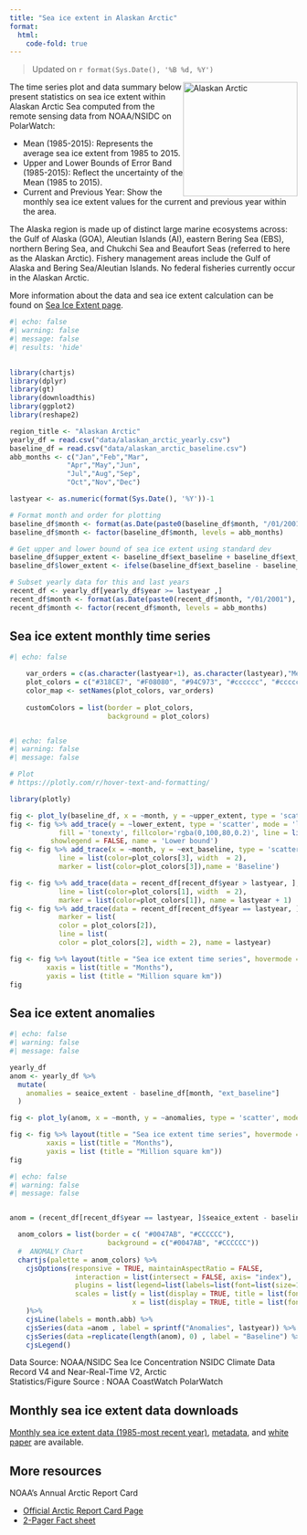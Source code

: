 ```yaml
---
title: "Sea ice extent in Alaskan Arctic"
format: 
  html:
    code-fold: true
---
```



> Updated on `r format(Sys.Date(), '%B %d, %Y')`

<img src="img/arctic.png" alt="Alaskan Arctic" style="float: right; width: 200px;"/>


The time series plot and data summary below present statistics on sea ice extent within Alaskan Arctic Sea
computed from the remote sensing data from NOAA/NSIDC on PolarWatch:

* Mean (1985-2015): Represents the average sea ice extent from 1985 to 2015.
* Upper and Lower Bounds of Error Band (1985-2015): Reflect the uncertainty of the Mean (1985 to 2015).
* Current and Previous Year: Show the monthly sea ice extent values for the current and previous year within the area.

The Alaska region is made up of distinct large marine ecosystems across: the Gulf of Alaska (GOA), Aleutian Islands (AI), eastern Bering Sea (EBS), northern Bering Sea, and Chukchi Sea and Beaufort Seas (referred to here as the Alaskan Arctic). Fishery management areas include the Gulf of Alaska and Bering Sea/Aleutian Islands. No federal fisheries currently occur in the Alaskan Arctic.

More information about the data and sea ice extent calculation can be found on [Sea Ice Extent page](extent.html).





```r
#| echo: false
#| warning: false
#| message: false
#| results: 'hide'

 
library(chartjs)
library(dplyr)
library(gt)
library(downloadthis)
library(ggplot2)
library(reshape2)

region_title <- "Alaskan Arctic"
yearly_df = read.csv("data/alaskan_arctic_yearly.csv")
baseline_df = read.csv("data/alaskan_arctic_baseline.csv")
abb_months <- c("Jan","Feb","Mar",
              "Apr","May","Jun",
              "Jul","Aug","Sep",
              "Oct","Nov","Dec")

lastyear <- as.numeric(format(Sys.Date(), '%Y'))-1

# Format month and order for plotting
baseline_df$month <- format(as.Date(paste0(baseline_df$month, "/01/2001"), "%m/%d/%Y"), "%b")
baseline_df$month <- factor(baseline_df$month, levels = abb_months)

# Get upper and lower bound of sea ice extent using standard dev
baseline_df$upper_extent <- baseline_df$ext_baseline + baseline_df$ext_std
baseline_df$lower_extent <- ifelse(baseline_df$ext_baseline - baseline_df$ext_std >= 0, baseline_df$ext_baseline - baseline_df$ext_std, 0)

# Subset yearly data for this and last years 
recent_df <- yearly_df[yearly_df$year >= lastyear ,]
recent_df$month <- format(as.Date(paste0(recent_df$month, "/01/2001"), "%m/%d/%Y"), "%b")
recent_df$month <- factor(recent_df$month, levels = abb_months)

```



## Sea ice extent monthly time series
```r
#| echo: false

    var_orders = c(as.character(lastyear+1), as.character(lastyear),"Mean (1985-2015)", "1985-2022")
    plot_colors = c("#318CE7", "#F08080", "#94C973", "#cccccc", "#cccccc", "#cccccc")
    color_map <- setNames(plot_colors, var_orders)
 
    customColors = list(border = plot_colors,
                        background = plot_colors)



```


```r
#| echo: false
#| warning: false
#| message: false

# Plot
# https://plotly.com/r/hover-text-and-formatting/

library(plotly)

fig <- plot_ly(baseline_df, x = ~month, y = ~upper_extent, type = 'scatter', mode = 'lines',line = list(color = 'transparent'),showlegend = FALSE, name = 'Upper bound') 
fig <- fig %>% add_trace(y = ~lower_extent, type = 'scatter', mode = 'lines',
            fill = 'tonexty', fillcolor='rgba(0,100,80,0.2)', line = list(color = 'transparent'),
          showlegend = FALSE, name = 'Lower bound') 
fig <- fig %>% add_trace(x = ~month, y = ~ext_baseline, type = 'scatter', mode = 'lines+markers',
            line = list(color=plot_colors[3], width  = 2),
            marker = list(color=plot_colors[3]),name = 'Baseline')    

fig <- fig %>% add_trace(data = recent_df[recent_df$year > lastyear, ], x = ~month, y = ~seaice_extent, type = 'scatter', mode = 'lines+markers',
            line = list(color=plot_colors[1], width  = 2),
            marker = list(color=plot_colors[1]), name = lastyear + 1) 
fig <- fig %>% add_trace(data = recent_df[recent_df$year == lastyear, ], x = ~month, y = ~seaice_extent, type = 'scatter', mode = 'lines+markers',
            marker = list(
            color = plot_colors[2]),
            line = list(
            color = plot_colors[2], width = 2), name = lastyear) 

fig <- fig %>% layout(title = "Sea ice extent time series", hovermode = "x unified", showlegend=TRUE,
         xaxis = list(title = "Months"),
         yaxis = list (title = "Million square km"))
fig
```

## Sea ice extent anomalies
```r
#| echo: false
#| warning: false
#| message: false

yearly_df 
anom <- yearly_df %>% 
  mutate(
    anomalies = seaice_extent - baseline_df[month, "ext_baseline"]
  )

fig <- plot_ly(anom, x = ~month, y = ~anomalies, type = 'scatter', mode = 'lines',line = list(color = 'transparent'),showlegend = FALSE, name = 'monthly anomalies') 

fig <- fig %>% layout(title = "Sea ice extent time series", hovermode = "x unified", showlegend=TRUE,
         xaxis = list(title = "Months"),
         yaxis = list (title = "Million square km"))
fig

```

```r
#| echo: false
#| warning: false
#| message: false


anom = (recent_df[recent_df$year == lastyear, ]$seaice_extent - baseline_df$ext_baseline)

  anom_colors = list(border = c( "#0047AB", "#CCCCCC"),
                        background = c("#0047AB", "#CCCCCC"))
  #  ANOMALY Chart
  chartjs(palette = anom_colors) %>%
    cjsOptions(responsive = TRUE, maintainAspectRatio = FALSE,
                interaction = list(intersect = FALSE, axis= "index"),
                plugins = list(legend=list(labels=list(font=list(size=15))),title = list(font=list(size=15),display = TRUE, text = sprintf("Y%4d Sea Ice Extent Anomalies : %s", lastyear, region_title))),
                scales = list(y = list(display = TRUE, title = list(font=list(size=15),display = TRUE, text = 'Million square km')),
                              x = list(display = TRUE, title = list(font=list(size=15),display = TRUE, text = 'Month')))
    )%>%
    cjsLine(labels = month.abb) %>%
    cjsSeries(data =anom , label = sprintf("Anomalies", lastyear)) %>%
    cjsSeries(data =replicate(length(anom), 0) , label = "Baseline") %>%
    cjsLegend()

```
Data Source: NOAA/NSIDC Sea Ice Concentration NSIDC Climate Data Record V4 and Near-Real-Time V2, Arctic <br/>
Statistics/Figure Source : NOAA CoastWatch PolarWatch 

## Monthly sea ice extent data downloads

[Monthly sea ice extent data (1985-most recent year)](data/alaskan_arctic_yearly.csv), [metadata](), and [white paper]() are available.

## More resources

NOAA's Annual Arctic Report Card

  * [Official Arctic Report Card Page](https://arctic.noaa.gov/report-card/report-card-2023/videos-and-animations-2023/)
  * [2-Pager Fact sheet](https://docs.google.com/presentation/d/1TaKzJqPx-OeYcCZZLVqcPx0n4ilq7NKBaG1Qfwp-anE/edit#slide=id.g192e9543f73_0_16)
